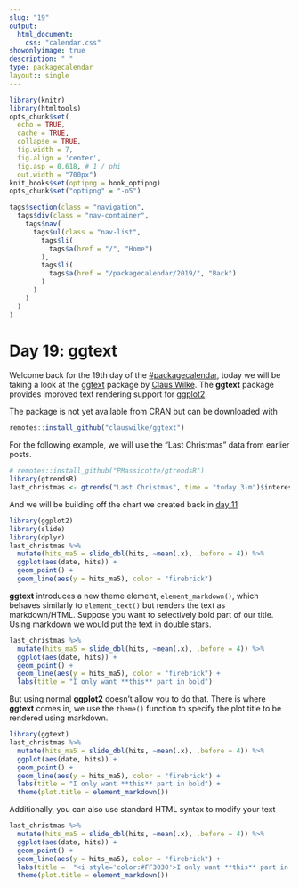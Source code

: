 ```yaml
---
slug: "19"
output: 
  html_document:
    css: "calendar.css"
showonlyimage: true
description: " "
type: packagecalendar
layout:: single
---
```


<html>
    <link rel="stylesheet" href="calendar-post.css"/>
</html>

```r
library(knitr)
library(htmltools)
opts_chunk$set(
  echo = TRUE, 
  cache = TRUE,
  collapse = TRUE,
  fig.width = 7, 
  fig.align = 'center',
  fig.asp = 0.618, # 1 / phi
  out.width = "700px")
knit_hooks$set(optipng = hook_optipng)
opts_chunk$set("optipng" = "-o5")
```

```r
tags$section(class = "navigation",
  tags$div(class = "nav-container",
    tags$nav(
      tags$ul(class = "nav-list",
        tags$li(
          tags$a(href = "/", "Home")
        ),
        tags$li(
          tags$a(href = "/packagecalendar/2019/", "Back")
        )
      )
    )
  )
)
```

# Day 19: ggtext

Welcome back for the 19th day of the [#packagecalendar](https://twitter.com/hashtag/packagecalendar),
today we will be taking a look at the [ggtext](https://github.com/clauswilke/ggtext) package by [Claus Wilke](https://twitter.com/ClausWilke).
The **ggtext** package provides improved text rendering support for [ggplot2](https://ggplot2.tidyverse.org/).

The package is not yet available from CRAN but can be downloaded with

```r
remotes::install_github("clauswilke/ggtext")
```

For the following example, we will use the "Last Christmas" data from earlier posts.

```r
# remotes::install_github("PMassicotte/gtrendsR")
library(gtrendsR)
last_christmas <- gtrends("Last Christmas", time = "today 3-m")$interest_over_time
```

And we will be building off the chart we created back in [day 11](https://www.hvitfeldt.me/pkgcal2019/11/)

```r
library(ggplot2)
library(slide)
library(dplyr)
last_christmas %>%
  mutate(hits_ma5 = slide_dbl(hits, ~mean(.x), .before = 4)) %>%
  ggplot(aes(date, hits)) +
  geom_point() +
  geom_line(aes(y = hits_ma5), color = "firebrick")
```

**ggtext** introduces a new theme element, `element_markdown()`, which behaves similarly to `element_text()` but renders the text as markdown/HTML.
Suppose you want to selectively bold part of our title. 
Using markdown we would put the text in double stars.

```r
last_christmas %>%
  mutate(hits_ma5 = slide_dbl(hits, ~mean(.x), .before = 4)) %>%
  ggplot(aes(date, hits)) +
  geom_point() +
  geom_line(aes(y = hits_ma5), color = "firebrick") +
  labs(title = "I only want **this** part in bold")
```

But using normal **ggplot2** doesn't allow you to do that.
There is where **ggtext** comes in, we use the `theme()` function to specify the plot title to be rendered using markdown.

```r
library(ggtext)
last_christmas %>%
  mutate(hits_ma5 = slide_dbl(hits, ~mean(.x), .before = 4)) %>%
  ggplot(aes(date, hits)) +
  geom_point() +
  geom_line(aes(y = hits_ma5), color = "firebrick") +
  labs(title = "I only want **this** part in bold") +
  theme(plot.title = element_markdown())
```

Additionally, you can also use standard HTML syntax to modify your text

```r
last_christmas %>%
  mutate(hits_ma5 = slide_dbl(hits, ~mean(.x), .before = 4)) %>%
  ggplot(aes(date, hits)) +
  geom_point() +
  geom_line(aes(y = hits_ma5), color = "firebrick") +
  labs(title =  "<i style='color:#FF3030'>I only want **this** part in bold</i>") +
  theme(plot.title = element_markdown())
```

